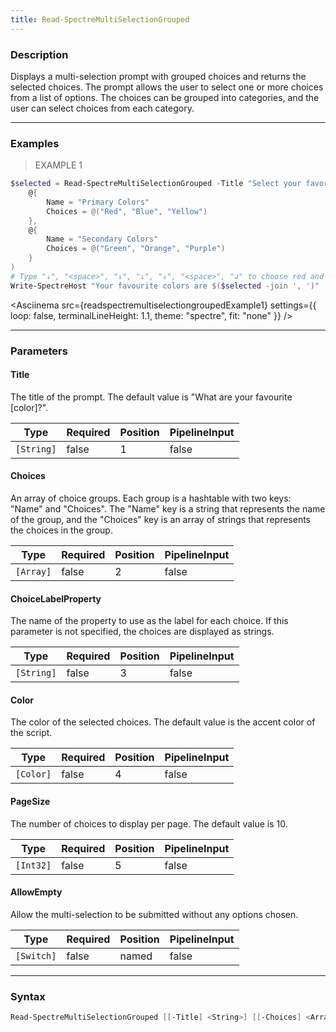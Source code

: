 ```yaml
---
title: Read-SpectreMultiSelectionGrouped
---
```









### Description

Displays a multi-selection prompt with grouped choices and returns the selected choices. The prompt allows the user to select one or more choices from a list of options. The choices can be grouped into categories, and the user can select choices from each category.



---


### Examples
> EXAMPLE 1

```powershell
$selected = Read-SpectreMultiSelectionGrouped -Title "Select your favorite colors" -PageSize 8 -Choices @(
    @{
        Name = "Primary Colors"
        Choices = @("Red", "Blue", "Yellow")
    },
    @{
        Name = "Secondary Colors"
        Choices = @("Green", "Orange", "Purple")
    }
)
# Type "↓", "<space>", "↓", "↓", "↓", "<space>", "↲" to choose red and all secondary colors
Write-SpectreHost "Your favourite colors are $($selected -join ', ')"
```
<Asciinema
    src={readspectremultiselectiongroupedExample1}
    settings={{
        loop: false,
        terminalLineHeight: 1.1,
        theme: "spectre",
        fit: "none"
    }}
/>


---


### Parameters
#### **Title**

The title of the prompt. The default value is "What are your favourite [color]?".






|Type      |Required|Position|PipelineInput|
|----------|--------|--------|-------------|
|`[String]`|false   |1       |false        |



#### **Choices**

An array of choice groups. Each group is a hashtable with two keys: "Name" and "Choices". The "Name" key is a string that represents the name of the group, and the "Choices" key is an array of strings that represents the choices in the group.






|Type     |Required|Position|PipelineInput|
|---------|--------|--------|-------------|
|`[Array]`|false   |2       |false        |



#### **ChoiceLabelProperty**

The name of the property to use as the label for each choice. If this parameter is not specified, the choices are displayed as strings.






|Type      |Required|Position|PipelineInput|
|----------|--------|--------|-------------|
|`[String]`|false   |3       |false        |



#### **Color**

The color of the selected choices. The default value is the accent color of the script.






|Type     |Required|Position|PipelineInput|
|---------|--------|--------|-------------|
|`[Color]`|false   |4       |false        |



#### **PageSize**

The number of choices to display per page. The default value is 10.






|Type     |Required|Position|PipelineInput|
|---------|--------|--------|-------------|
|`[Int32]`|false   |5       |false        |



#### **AllowEmpty**

Allow the multi-selection to be submitted without any options chosen.






|Type      |Required|Position|PipelineInput|
|----------|--------|--------|-------------|
|`[Switch]`|false   |named   |false        |





---


### Syntax
```powershell
Read-SpectreMultiSelectionGrouped [[-Title] <String>] [[-Choices] <Array>] [[-ChoiceLabelProperty] <String>] [[-Color] <Color>] [[-PageSize] <Int32>] [-AllowEmpty] [<CommonParameters>]
```
